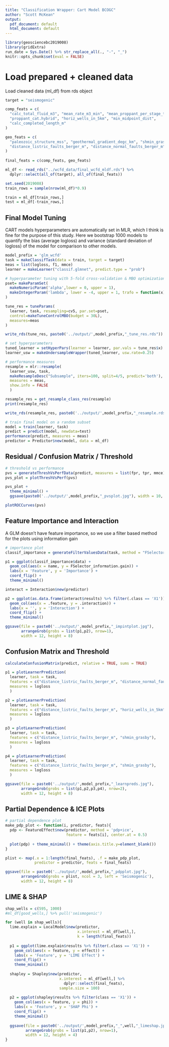 ```yaml
---
title: "Classification Wrapper: Cart Model BCOGC"
author: "Scott McKean"
output:
  pdf_document: default
  html_document: default
---
```


```r
library(geosciencebc2019008)
library(gridExtra)
run_date = Sys.Date() %>% str_replace_all(., "-", "_")
knitr::opts_chunk$set(eval = FALSE)
```

# Load prepared + cleaned data

Load cleaned data (ml_df) from rds object

```r
target = "seismogenic"

comp_feats = c(
  "calc_total_fluid_m3", "mean_rate_m3_min", "mean_proppant_per_stage_t",
  "proppant_cat.hybrid", "horiz_wells_in_5km", "min_midpoint_dist",
  "calc_completed_length_m"
)

geo_feats = c(
  "paleozoic_structure_mss", "geothermal_gradient_degc_km", "shmin_grasby",
  "distance_listric_faults_berger_m", "distance_normal_faults_berger_m"
)
 
final_feats = c(comp_feats, geo_feats)

ml_df <- read_rds("../wcfd_data/final_wcfd_mldf.rds") %>%
  dplyr::select(all_of(target), all_of(final_feats))

set.seed(2019008)
train_rows = sample(nrow(ml_df)*0.9)

train = ml_df[train_rows,]
test = ml_df[-train_rows,]
```

## Final Model Tuning

CART models hyperparameters are automatically set in MLR, which I think
is fine for the purpose of this study. Here we bootstrap 1000 models to
quantify the bias (average logloss) and variance (standard deviation of logloss)
of the model for comparison to other models.

```r
model_prefix = 'glm_wcfd'
task = makeClassifTask(data = train, target = target)
meas = list(logloss, f1, mmce)
learner = makeLearner("classif.glmnet", predict.type = "prob")

# hyperparameter tuning with 5-fold cross-validation & MBO optimization
pset= makeParamSet(
  makeNumericParam('alpha',lower = 0, upper = 1),
  makeIntegerParam('lambda', lower = -4, upper = 1, trafo = function(x) 10^x)
)

tune_res = tuneParams(
  learner, task, resampling=cv5, par.set=pset, 
  control=makeTuneControlMBO(budget = 30L),
  measures=meas
)

write_rds(tune_res, paste0('../output/',model_prefix,"_tune_res.rds"))

# set hyperparameters
tuned_learner = setHyperPars(learner = learner, par.vals = tune_res$x)
learner_usw = makeUndersampleWrapper(tuned_learner, usw.rate=0.25)

# performance measures
resample = mlr::resample(
  learner_usw, task, 
  makeResampleDesc("Subsample", iters=100, split=4/5, predict='both'),  
  measures = meas,
  show.info = FALSE
  )

resample_res = get_resample_class_res(resample)
print(resample_res)

write_rds(resample_res, paste0('../output/',model_prefix,"_resample.rds"))

# train final model on a random subset
model = train(learner, task)
predict = predict(model, newdata=test)
performance(predict, measures = meas)
predictor = Predictor$new(model, data = ml_df)
```

## Residual / Confusion Matrix / Threshold

```r
# threshold vs performance
pvs = generateThreshVsPerfData(predict, measures = list(fpr, tpr, mmce))
pvs_plot = plotThreshVsPerf(pvs)

pvs_plot +
  theme_minimal() +
  ggsave(paste0('../output/',model_prefix,"_pvsplot.jpg"), width = 10, height = 6)

plotROCCurves(pvs)
```

## Feature Importance and Interaction

A GLM doesn't have feature importance, so we use a filter based method for the 
plots using information gain

```r
# importance plot
classif_importance = generateFilterValuesData(task, method = "FSelector_information.gain")

p1 = ggplot(classif_importance$data) +
  geom_col(aes(x = name, y = FSelector_information.gain)) +
  labs(x = 'Feature', y = 'Importance') +
  coord_flip() +
  theme_minimal()

interact = Interaction$new(predictor)

p2 = ggplot(as.data.frame(interact$results) %>% filter(.class == 'X1')) +
  geom_col(aes(x = .feature, y = .interaction)) +
  labs(x = '', y = 'Interaction') +
  coord_flip() +
  theme_minimal()

ggsave(file = paste0('../output/',model_prefix,"_impintplot.jpg"), 
       arrangeGrob(grobs = list(p1,p2), nrow=1),
       width = 12, height = 8)
```

## Confusion Matrix and Threshold

```r
calculateConfusionMatrix(predict, relative = TRUE, sums = TRUE)

p1 = plotLearnerPrediction(
  learner, task = task, 
  features = c("distance_listric_faults_berger_m", "distance_normal_faults_berger_m"),
  measures = logloss
  )

p2 = plotLearnerPrediction(
  learner, task = task, 
  features = c("distance_listric_faults_berger_m", "horiz_wells_in_5km"),
  measures = logloss
  )

p3 = plotLearnerPrediction(
  learner, task = task, 
  features = c("distance_listric_faults_berger_m", "shmin_grasby"),
  measures = logloss
  )

p4 = plotLearnerPrediction(
  learner, task = task, 
  features = c("distance_listric_faults_berger_m", "shmin_grasby"),
  measures = logloss
  )

ggsave(file = paste0('../output/',model_prefix,"_learnpreds.jpg"), 
       arrangeGrob(grobs = list(p1,p2,p3,p4), nrow=2),
       width = 12, height = 8)
```

## Partial Dependence & ICE Plots

```r
# partial dependence plot
make_pdp_plot <- function(i, predictor, feats){
  pdp <- FeatureEffect$new(predictor, method = 'pdp+ice', 
                           feature = feats[i], center.at = 0.5)
  
  plot(pdp) + theme_minimal() + theme(axis.title.y=element_blank())
}

plist <- map(.x = 1:length(final_feats), .f = make_pdp_plot,
             predictor = predictor, feats = final_feats)

ggsave(file = paste0('../output/',model_prefix,"_pdpplot.jpg"), 
       arrangeGrob(grobs = plist, ncol = 3, left = 'Seismogenic'),
       width = 12, height = 8)

```

## LIME & SHAP

```r
shap_wells = c(595, 1000)
#ml_df[good_wells,] %>% pull('seismogenic')

for (well in shap_wells){
  lime.explain = LocalModel$new(predictor, 
                                x.interest = ml_df[well,],
                                k = length(final_feats))
  
  p1 = ggplot(lime.explain$results %>% filter(.class == 'X1')) +
    geom_col(aes(x = feature, y = effect)) +
    labs(x = 'Feature', y = 'LIME Effect') +
    coord_flip() +
    theme_minimal()
  
  shapley = Shapley$new(predictor,
                        x.interest = ml_df[well,] %>% 
                          dplyr::select(final_feats),
                        sample.size = 100)
  
  p2 = ggplot(shapley$results %>% filter(class == 'X1')) +
    geom_col(aes(x = feature, y = phi)) +
    labs(x = 'Feature', y = 'SHAP Phi') +
    coord_flip() +
    theme_minimal()
  
  ggsave(file = paste0('../output/',model_prefix,"_",well,"_limeshap.jpg"),
         arrangeGrob(grobs = list(p1,p2), nrow=1),
         width = 12, height = 4)
}
```